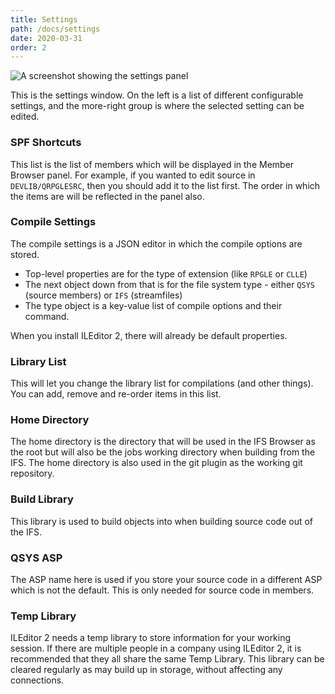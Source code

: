 ```yaml
---
title: Settings
path: /docs/settings
date: 2020-03-31
order: 2
---
```


![A screenshot showing the settings panel](./settings.png)

This is the settings window. On the left is a list of different configurable settings, and the more-right group is where the selected setting can be edited.

### SPF Shortcuts

This list is the list of members which will be displayed in the Member Browser panel. For example, if you wanted to edit source in `DEVLIB/QRPGLESRC`, then you should add it to the list first. The order in which the items are will be reflected in the panel also.

### Compile Settings

The compile settings is a JSON editor in which the compile options are stored.

- Top-level properties are for the type of extension (like `RPGLE` or `CLLE`)
- The next object down from that is for the file system type - either `QSYS` (source members) or `IFS` (streamfiles)
- The type object is a key-value list of compile options and their command.

When you install ILEditor 2, there will already be default properties.

### Library List

This will let you change the library list for compilations (and other things). You can add, remove and re-order items in this list.

### Home Directory

The home directory is the directory that will be used in the IFS Browser as the root but will also be the jobs working directory when building from the IFS. The home directory is also used in the git plugin as the working git repository.

### Build Library

This library is used to build objects into when building source code out of the IFS.

### QSYS ASP

The ASP name here is used if you store your source code in a different ASP which is not the default. This is only needed for source code in members.

### Temp Library

ILEditor 2 needs a temp library to store information for your working session. If there are multiple people in a company using ILEditor 2, it is recommended that they all share the same Temp Library. This library can be cleared regularly as may build up in storage, without affecting any connections.
